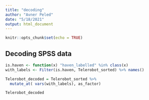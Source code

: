 ```yaml
---
title: "decoding"
author: "Avner Peled"
date: "5/18/2021"
output: html_document
---
```


```r
knitr::opts_chunk$set(echo = TRUE)
```

## Decoding SPSS data

```r
is.haven <- function(x) "haven_labelled" %in% class(x)
with_labels <- Filter(is.haven, Telerobot_sorted) %>% names()
```


```r
Telerobot_decoded = Telerobot_sorted %>%
  mutate_at( vars(with_labels), as_factor)

Telerobot_decoded
```


